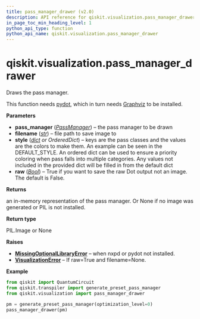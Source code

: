```yaml
---
title: pass_manager_drawer (v2.0)
description: API reference for qiskit.visualization.pass_manager_drawer in qiskit v2.0
in_page_toc_min_heading_level: 1
python_api_type: function
python_api_name: qiskit.visualization.pass_manager_drawer
---
```


<span id="qiskit-visualization-pass-manager-drawer" />

# qiskit.visualization.pass\_manager\_drawer

<Function id="qiskit.visualization.pass_manager_drawer" isDedicatedPage={true} github="https://github.com/Qiskit/qiskit/tree/stable/2.0/qiskit/visualization/pass_manager_visualization.py#L32-L92" signature="qiskit.visualization.pass_manager_drawer(pass_manager, filename=None, style=None, raw=False)">
  Draws the pass manager.

  This function needs [pydot](https://github.com/pydot/pydot), which in turn needs [Graphviz](https://www.graphviz.org/) to be installed.

  **Parameters**

  *   **pass\_manager** ([*PassManager*](qiskit.transpiler.PassManager "qiskit.transpiler.PassManager")) – the pass manager to be drawn
  *   **filename** ([*str*](https://docs.python.org/3/library/stdtypes.html#str "(in Python v3.13)")) – file path to save image to
  *   **style** ([*dict*](https://docs.python.org/3/library/stdtypes.html#dict "(in Python v3.13)") *or OrderedDict*) – keys are the pass classes and the values are the colors to make them. An example can be seen in the DEFAULT\_STYLE. An ordered dict can be used to ensure a priority coloring when pass falls into multiple categories. Any values not included in the provided dict will be filled in from the default dict
  *   **raw** ([*Bool*](circuit_classical#qiskit.circuit.classical.types.Bool "qiskit.circuit.classical.types.Bool")) – True if you want to save the raw Dot output not an image. The default is False.

  **Returns**

  an in-memory representation of the pass manager. Or None if no image was generated or PIL is not installed.

  **Return type**

  PIL.Image or None

  **Raises**

  *   [**MissingOptionalLibraryError**](exceptions#qiskit.exceptions.MissingOptionalLibraryError "qiskit.exceptions.MissingOptionalLibraryError") – when nxpd or pydot not installed.
  *   [**VisualizationError**](visualization#qiskit.visualization.VisualizationError "qiskit.visualization.VisualizationError") – If raw=True and filename=None.

  **Example**

  ```python
  from qiskit import QuantumCircuit
  from qiskit.transpiler import generate_preset_pass_manager
  from qiskit.visualization import pass_manager_drawer

  pm = generate_preset_pass_manager(optimization_level=0)
  pass_manager_drawer(pm)
  ```
</Function>

